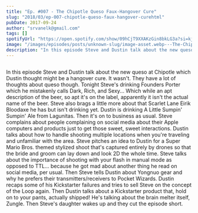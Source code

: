 ```yaml
---
title: "Ep. #007 - The Chipotle Queso Faux-Hangover Cure"
slug: "2018/03/ep-007-chipotle-queso-faux-hangover-curehtml"
pubDate: 2017-09-24
author: "srvanelk@gmail.com"
tags: []
spotifyUrl: "https://open.spotify.com/show/09hCjT9XXAKzGin8bkLG3a?si=kjRZvQ1JTb6Ov3HVzSSlWA"
image: "/images/episodes/posts/unknown-slug/image-asset.webp---The-Chipotle-Queso-Faux-Hangover-Cure-e1rii0"
description: "In this episode Steve and Dustin talk about the new queso at Chipotle which Dustin thought might be a hangover cure. It wasn't. They have a lot of thoughts about queso though. Tonight Steve's drinking Founders Porter which he mistakenly calls Dark, Rich, and Sexy... Which while an apt description of the beer, so apt it's on the label, apparently it isn't the actual name of the beer. Steve also brags a little more about that Scarlet Lane Eirik Bloodaxe he has but isn't drinking yet. Dustin is drinking A Little Sumpin' Sumpin' Ale from Lagunitas. Then it's on to business as usual. Steve complains about people complaining on social media about their Apple computers and products just to get those sweet, sweet interactions. Dustin talks about how to handle shooting multiple locations when you're traveling and unfamiliar with the area. Steve pitches an idea to Dustin for a Super Mario Bros. themed stylized shoot that's captured entirely by drones so that the bride and groom can lay down and look 2D the whole time. Steve talks about the importance of shooting with your flash in manual mode as opposed to TTL... because he got mad about another thing he read on social media, per usual. Then Steve tells Dustin about Yongnuo gear and why he prefers their transmitters/receivers to Pocket Wizards. Dustin recaps some of his Kickstarter failures and tries to sell Steve on the concept of the Loop again. Then Dustin talks about a Kickstarter product that, hold on to your pants, actually shipped! He's talking about the brain melter itself, Zungle. Then Steve's daughter wakes up and they cut the episode short."
---
```


<figure>
  <img src="/images/episodes/posts/unknown-slug/image-asset.webp" alt="" />
</figure>

In this episode Steve and Dustin talk about the new queso at Chipotle which Dustin thought might be a hangover cure. It wasn't. They have a lot of thoughts about queso though. Tonight Steve's drinking Founders Porter which he mistakenly calls Dark, Rich, and Sexy... Which while an apt description of the beer, so apt it's on the label, apparently it isn't the actual name of the beer. Steve also brags a little more about that Scarlet Lane Eirik Bloodaxe he has but isn't drinking yet. Dustin is drinking A Little Sumpin' Sumpin' Ale from Lagunitas. Then it's on to business as usual. Steve complains about people complaining on social media about their Apple computers and products just to get those sweet, sweet interactions. Dustin talks about how to handle shooting multiple locations when you're traveling and unfamiliar with the area. Steve pitches an idea to Dustin for a Super Mario Bros. themed stylized shoot that's captured entirely by drones so that the bride and groom can lay down and look 2D the whole time. Steve talks about the importance of shooting with your flash in manual mode as opposed to TTL... because he got mad about another thing he read on social media, per usual. Then Steve tells Dustin about Yongnuo gear and why he prefers their transmitters/receivers to Pocket Wizards. Dustin recaps some of his Kickstarter failures and tries to sell Steve on the concept of the Loop again. Then Dustin talks about a Kickstarter product that, hold on to your pants, actually shipped! He's talking about the brain melter itself, Zungle. Then Steve's daughter wakes up and they cut the episode short.
